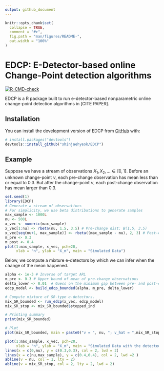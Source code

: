 ```yaml
---
output: github_document
---
```


<!-- README.md is generated from README.Rmd. Please edit that file -->

```r
knitr::opts_chunk$set(
  collapse = TRUE,
  comment = "#>",
  fig.path = "man/figures/README-",
  out.width = "100%"
)
```

# EDCP: E-Detector-based online Change-Point detection algorithms

<!-- badges: start -->
[![R-CMD-check](https://github.com/shinjaehyeok/EDCP/workflows/R-CMD-check/badge.svg)](https://github.com/shinjaehyeok/EDCP/actions)
<!-- badges: end -->

EDCP is a R package built to run e-detector-based nonparametric online change-point detection algorithms in [CITE PAPER].

## Installation

You can install the development version of EDCP from [GitHub](https://github.com/) with:

``` r
# install.packages("devtools")
devtools::install_github("shinjaehyeok/EDCP")
```

## Example

Suppose we have a stream of observations $X_1, X_2, \dots \in [0,1]$. Before an unknown change-point $\nu$, each pre-change observation has mean less than or equal to $0.3$. But after the change-point $\nu$, each post-change observation has mean larger than $0.3$.  

```r
set.seed(1)
library(EDCP)
# Generate a stream of observations
# For simplicity, we use beta distributions to generate samples
max_sample <- 1000L
nu <- 500L
x_vec <- numeric(max_sample)
x_vec[1:nu] <- rbeta(nu, 1.5, 3.5) # Pre-change dist: B(1.5, 3.5)
x_vec[seq(nu+1, max_sample)] <- rbeta((max_sample - nu), 2, 3) # Post-change dist: B(2,3)
m_pre <- 0.3
m_post <- 0.4
plot(1:max_sample, x_vec, pch=20, 
     xlab = "n", ylab = "X_n", main = "Simulated Data")
```

Below, we compute a mixture e-detectors by which we can infer when the change of the mean happened.
```r
alpha <- 1e-3 # Inverse of target ARL
m_pre <- 0.3 # Upper bound of mean of pre-change observations
delta_lower <- 0.01  # Guess on the minimum gap between pre- and post-change means
edcp_model <- build_edcp_bounded(alpha, m_pre, delta_lower)

# Compute mixture of SR-type e-detectors.
mix_SR_bounded <- run_edcp(x_vec, edcp_model)
mix_SR_stop <- mix_SR_bounded$stopped_ind

# Printing summary
print(mix_SR_bounded)

# Plot 
plot(mix_SR_bounded, main = paste0("v = ", nu, "; v_hat = ",mix_SR_stop))
```


```r
plot(1:max_sample, x_vec, pch=20, 
     xlab = "n", ylab = "X_n", main = "Simulated Data with the detected CP")
lines(x = c(0,nu), y = c(0.3,0.3), col = 2, lwd = 2)
lines(x = c(nu,max_sample), y = c(0.4,0.4), col = 2, lwd =2 )
abline(v = nu, col = 1, lty = 2)
abline(v = mix_SR_stop, col = 2, lty = 2, lwd = 2)
```
<!-- You'll still need to render `README.Rmd` regularly, to keep `README.md` up-to-date. `devtools::build_readme()` is handy for this.  -->
